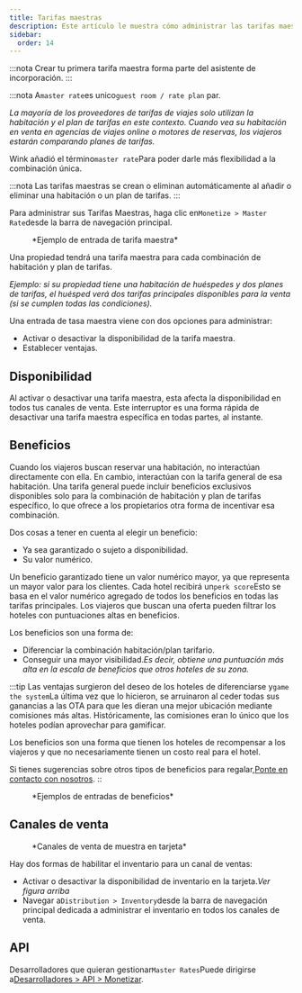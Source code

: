 ```yaml
---
title: Tarifas maestras
description: Este artículo le muestra cómo administrar las tarifas maestras en Wink.
sidebar:
  order: 14
---
```


:::nota
Crear tu primera tarifa maestra forma parte del asistente de incorporación.
:::

:::nota
A`master rate`es unico`guest room / rate plan` par.

*La mayoría de los proveedores de tarifas de viajes solo utilizan la habitación y el plan de tarifas en este contexto. Cuando vea su habitación en venta en agencias de viajes online o motores de reservas, los viajeros estarán comparando planes de tarifas.*

Wink añadió el término`master rate`Para poder darle más flexibilidad a la combinación única.

:::nota
Las tarifas maestras se crean o eliminan automáticamente al añadir o eliminar una habitación o un plan de tarifas.
:::

Para administrar sus Tarifas Maestras, haga clic en`Monetize > Master Rate`desde la barra de navegación principal.

<figure>
  <CloudinaryImage width="350" height="484" resize="scale" quality="best" alt="Tarifa maestra" src="academy/master-rate" errorImage="noimage_opaque_nyrtl0.png" />

  <figcaption>*Ejemplo de entrada de tarifa maestra*</figcaption>
</figure>


Una propiedad tendrá una tarifa maestra para cada combinación de habitación y plan de tarifas.

*Ejemplo: si su propiedad tiene una habitación de huéspedes y dos planes de tarifas, el huésped verá dos tarifas principales disponibles para la venta (si se cumplen todas las condiciones).*

Una entrada de tasa maestra viene con dos opciones para administrar:

* Activar o desactivar la disponibilidad de la tarifa maestra.
* Establecer ventajas.

## Disponibilidad

Al activar o desactivar una tarifa maestra, esta afecta la disponibilidad en todos tus canales de venta. Este interruptor es una forma rápida de desactivar una tarifa maestra específica en todas partes, al instante.

## Beneficios

Cuando los viajeros buscan reservar una habitación, no interactúan directamente con ella. En cambio, interactúan con la tarifa general de esa habitación.
Una tarifa general puede incluir beneficios exclusivos disponibles solo para la combinación de habitación y plan de tarifas específico, lo que ofrece a los propietarios otra forma de incentivar esa combinación.

Dos cosas a tener en cuenta al elegir un beneficio:

* Ya sea garantizado o sujeto a disponibilidad.
* Su valor numérico.

Un beneficio garantizado tiene un valor numérico mayor, ya que representa un mayor valor para los clientes.
Cada hotel recibirá un`perk score`Esto se basa en el valor numérico agregado de todos los beneficios en todas las tarifas principales.
Los viajeros que buscan una oferta pueden filtrar los hoteles con puntuaciones altas en beneficios.

Los beneficios son una forma de:

* Diferenciar la combinación habitación/plan tarifario.
* Conseguir una mayor visibilidad.*Es decir, obtiene una puntuación más alta en la escala de beneficios que otros hoteles de su zona.*

:::tip
Las ventajas surgieron del deseo de los hoteles de diferenciarse y`game the system`La última vez que lo hicieron, se arruinaron al ceder todas sus ganancias a las OTA para que les dieran una mejor ubicación mediante comisiones más altas.
Históricamente, las comisiones eran lo único que los hoteles podían aprovechar para gamificar.

Los beneficios son una forma que tienen los hoteles de recompensar a los viajeros y que no necesariamente tienen un costo real para el hotel.

Si tienes sugerencias sobre otros tipos de beneficios para regalar,[Ponte en contacto con nosotros](mailto:hi@wink.travel).
::

<figure>
  <CloudinaryImage width="700" height="263" resize="scale" quality="best" alt="Beneficios" src="academy/perks" errorImage="noimage_opaque_nyrtl0.png" />

  <figcaption>*Ejemplos de entradas de beneficios*</figcaption>
</figure>


## Canales de venta

<figure>
  <CloudinaryImage width="350" height="368" resize="scale" quality="best" alt="Canales de venta" src="academy/sales-channels-card" errorImage="noimage_opaque_nyrtl0.png" />

  <figcaption>*Canales de venta de muestra en tarjeta*</figcaption>
</figure>


Hay dos formas de habilitar el inventario para un canal de ventas:

* Activar o desactivar la disponibilidad de inventario en la tarjeta.*Ver figura arriba*
* Navegar a`Distribution > Inventory`desde la barra de navegación principal dedicada a administrar el inventario en todos los canales de venta.

## API

Desarrolladores que quieran gestionar`Master Rates`Puede dirigirse a[Desarrolladores > API > Monetizar](/developers/apis/#monetize-api).

